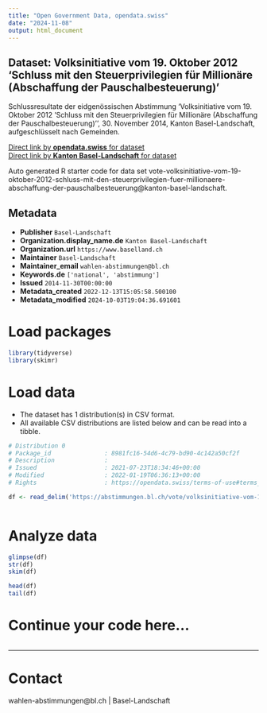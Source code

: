 ```yaml
---
title: "Open Government Data, opendata.swiss"
date: "2024-11-08"
output: html_document
---
```


## Dataset: Volksinitiative vom 19. Oktober 2012 'Schluss mit den Steuerprivilegien für Millionäre (Abschaffung der Pauschalbesteuerung)'

Schlussresultate der eidgenössischen Abstimmung 'Volksinitiative vom 19. Oktober 2012 'Schluss mit den Steuerprivilegien für Millionäre (Abschaffung der Pauschalbesteuerung)'', 30. November 2014, Kanton Basel-Landschaft, aufgeschlüsselt nach Gemeinden.

[Direct link by **opendata.swiss** for dataset](https://opendata.swiss/de/dataset/volksinitiative-vom-19-oktober-2012-schluss-mit-den-steuerprivilegien-fur-millionare-abschaffun1)<br>
[Direct link by **Kanton Basel-Landschaft** for dataset](https://abstimmungen.bl.ch/vote/volksinitiative-vom-19-oktober-2012-schluss-mit-den-steuerprivilegien-fuer-millionaere-abschaffung-der-pauschalbesteuerung/data)

Auto generated R starter code for data set vote-volksinitiative-vom-19-oktober-2012-schluss-mit-den-steuerprivilegien-fuer-millionaere-abschaffung-der-pauschalbesteuerung@kanton-basel-landschaft.

## Metadata

- **Publisher** `Basel-Landschaft`
- **Organization.display_name.de** `Kanton Basel-Landschaft`
- **Organization.url** `https://www.baselland.ch`
- **Maintainer** `Basel-Landschaft`
- **Maintainer_email** `wahlen-abstimmungen@bl.ch`
- **Keywords.de** `['national', 'abstimmung']`
- **Issued** `2014-11-30T00:00:00`
- **Metadata_created** `2022-12-13T15:05:58.500100`
- **Metadata_modified** `2024-10-03T19:04:36.691601`


# Load packages

```r

library(tidyverse)
library(skimr)

```

# Load data

-   The dataset has 1 distribution(s) in CSV format.
-   All available CSV distributions are listed below and can be read into a tibble.

```r

# Distribution 0
# Package_id               : 8981fc16-54d6-4c79-bd90-4c142a50cf2f
# Description              : 
# Issued                   : 2021-07-23T18:34:46+00:00
# Modified                 : 2022-01-19T06:36:13+00:00
# Rights                   : https://opendata.swiss/terms-of-use#terms_by

df <- read_delim('https://abstimmungen.bl.ch/vote/volksinitiative-vom-19-oktober-2012-schluss-mit-den-steuerprivilegien-fuer-millionaere-abschaffung-der-pauschalbesteuerung/data-csv')



```

# Analyze data

```r

glimpse(df)
str(df)
skim(df)

head(df)
tail(df)

```

# Continue your code here...

```r

```

------------------------------------------------------------------------

# Contact

wahlen-abstimmungen@bl.ch | Basel-Landschaft
